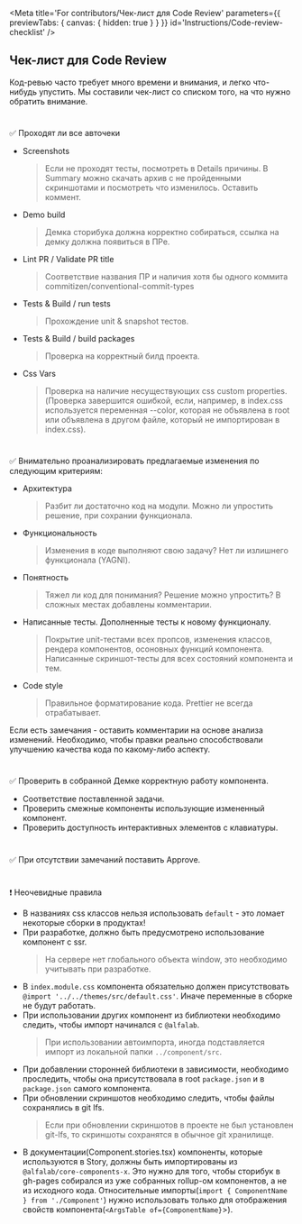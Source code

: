 
<Meta
    title='For contributors/Чек-лист для Code Review'
    parameters={{ previewTabs: { canvas: { hidden: true } } }}
    id='Instructions/Code-review-checklist'
/>

## Чек-лист для Code Review

Код-ревью часто требует много времени и внимания, и легко что-нибудь упустить.
Мы составили чек-лист со списком того, на что нужно обратить внимание.

#

✅ Проходят ли все авточеки

-   Screenshots
    > Если не проходят тесты, посмотреть в Details причины. В Summary можно скачать архив с не пройденными скриншотами и посмотреть что изменилось. Оставить коммент.
-   Demo build
    > Демка сторибука должна корректно собираться, ссылка на демку должна появиться в ПРе.
-   Lint PR / Validate PR title
    > Соответствие названия ПР и наличия хотя бы одного коммита commitizen/conventional-commit-types
-   Tests & Build / run tests
    > Прохождение unit & snapshot тестов.
-   Tests & Build / build packages
    > Проверка на корректный билд проекта.
-   Css Vars
    > Проверка на наличие несуществующих css custom properties.(Проверка завершится ошибкой, если, например, в index.css используется переменная --color, которая не объявлена в root или объявлена в другом файле, который не импортирован в index.css).

#

✅ Внимательно проанализировать предлагаемые изменения по следующим критериям:

-   Архитектура
    > Разбит ли достаточно код на модули. Можно ли упростить решение, при сохрании функционала.
-   Функциональность
    > Изменения в коде выполняют свою задачу? Нет ли излишнего функционала (YAGNI).
-   Понятность
    > Тяжел ли код для понимания? Решение можно упростить? В сложных местах добавлены комментарии.
-   Написанные тесты. Дополненные тесты к новому функционалу.
    > Покрытие unit-тестами всех пропсов, изменения классов, рендера компонентов, осоновных функций компонента.
    > Написанные скриншот-тесты для всех состояний компонента и тем.
-   Сode style
    > Правильное форматирование кода. Prettier не всегда отрабатывает.

Если есть замечания - оставить комментарии на основе анализа изменений.
Необходимо, чтобы правки реально способствовали улучшению качества кода по какому-либо аспекту.

#

✅ Проверить в собранной Демке корректную работу компонента.

-   Соответствие поставленной задачи.
-   Проверить смежные компоненты использующие измененный компонент.
-   Проверить доступность интерактивных элементов с клавиатуры.

#

✅ При отсутствии замечаний поставить Approve.

#

❗ Неочевидные правила

-   В названиях css классов нельзя использовать `default` - это ломает некоторые сборки в продуктах!
-   При разработке, должно быть предусмотрено использование компонент с ssr.
    > На сервере нет глобального объекта window, это необходимо учитывать при разработке.
-   В `index.module.css` компонента обязательно должен присутствовать `@import '../../themes/src/default.css'`.
    Иначе переменные в сборке не будут работать.
-   При использовании других компонент из библиотеки необходимо следить,
    чтобы импорт начинался с `@alfalab`.
    > При использовании автоимпорта, иногда подставляется импорт из локальной папки `../component/src`.
-   При добавлении сторонней библиотеки в зависимости, необходимо проследить, чтобы она присутствовала в root `package.json` и в `package.json` самого компонента.
-   При обновлении скриншотов необходимо следить, чтобы файлы сохранялись в git lfs.
    > Если при обновлении скриншотов в проекте не был установлен git-lfs, то скриншоты сохранятся в обычное git хранилище.
-   В документации(Component.stories.tsx) компоненты, которые используются в Story, должны быть импортированы из `@alfalab/core-components-x`.
    Это нужно для того, чтобы сторибук в gh-pages собирался из уже собранных rollup-ом компонентов, а не из исходного кода.
    Относительные импорты(`import { ComponentName } from './Component'`) нужно использовать только для отображения свойств компонента(`<ArgsTable of={ComponentName}`>).
